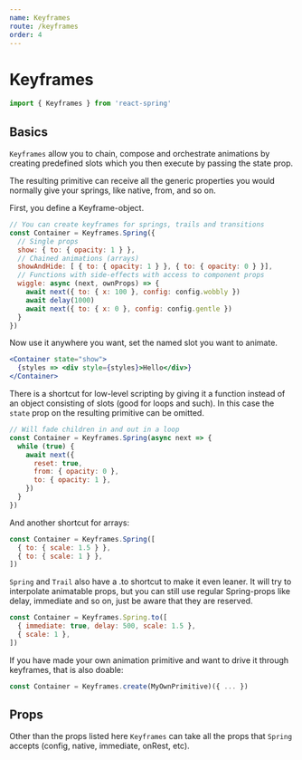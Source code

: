 ```yaml
---
name: Keyframes
route: /keyframes
order: 4
---
```



# Keyframes

```jsx
import { Keyframes } from 'react-spring'
```

## Basics

`Keyframes` allow you to chain, compose and orchestrate animations by creating predefined slots which you then execute by passing the state prop.

The resulting primitive can receive all the generic properties you would normally give your springs, like native, from, and so on.

First, you define a Keyframe-object.

```jsx
// You can create keyframes for springs, trails and transitions
const Container = Keyframes.Spring({
  // Single props
  show: { to: { opacity: 1 } },
  // Chained animations (arrays)
  showAndHide: [ { to: { opacity: 1 } }, { to: { opacity: 0 } }],
  // Functions with side-effects with access to component props
  wiggle: async (next, ownProps) => {
    await next({ to: { x: 100 }, config: config.wobbly })
    await delay(1000)
    await next({ to: { x: 0 }, config: config.gentle })
  }
})
```

Now use it anywhere you want, set the named slot you want to animate.

```jsx
<Container state="show">
  {styles => <div style={styles}>Hello</div>}
</Container>
```

There is a shortcut for low-level scripting by giving it a function instead of an object consisting of slots (good for loops and such). In this case the `state` prop on the resulting primitive can be omitted.

```jsx
// Will fade children in and out in a loop
const Container = Keyframes.Spring(async next => {
  while (true) {
    await next({
      reset: true,
      from: { opacity: 0 },
      to: { opacity: 1 },
    })
  }
})
```

And another shortcut for arrays:

```jsx
const Container = Keyframes.Spring([
  { to: { scale: 1.5 } },
  { to: { scale: 1 } },
])
```

`Spring` and `Trail` also have a .to shortcut to make it even leaner. It will try to interpolate animatable props, but you can still use regular Spring-props like delay, immediate and so on, just be aware that they are reserved.

```jsx
const Container = Keyframes.Spring.to([
  { immediate: true, delay: 500, scale: 1.5 },
  { scale: 1 },
])
```

If you have made your own animation primitive and want to drive it through keyframes, that is also doable:

```jsx
const Container = Keyframes.create(MyOwnPrimitive)({ ... })
```

## Props

Other than the props listed here `Keyframes` can take all the props that `Spring` accepts (config, native, immediate, onRest, etc).

<PropsTable of={Keyframes} />